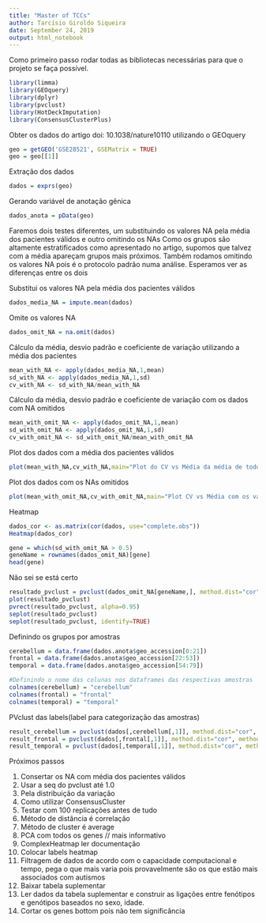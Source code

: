 ---
title: "Master of TCCs"
author: Tarcísio Giroldo Siqueira
date: September 24, 2019
output: html_notebook
---

Como primeiro passo rodar todas as bibliotecas necessárias para que o projeto se faça possível.

```{r Carregando bibliotecas, warning=FALSE}
library(limma)
library(GEOquery)
library(dplyr)
library(pvclust)
library(HotDeckImputation)
library(ConsensusClusterPlus)
```

Obter os dados do artigo doi: 10.1038/nature10110 utilizando o GEOquery

```{r Obtendo dados, warning=FALSE}
geo = getGEO('GSE28521', GSEMatrix = TRUE)
geo = geo[[1]]
```

Extração dos dados

```{r Extração dos dados, warning=FALSE}
dados = exprs(geo)
```

Gerando variável de anotação gênica

```{r Criação arquivo de anotação gênica, warning=FALSE}
dados_anota = pData(geo)
```

Faremos dois testes diferentes, um substituindo os valores NA pela média dos pacientes válidos e outro omitindo os NAs
Como os grupos são altamente estratificados como apresentado no artigo, supomos que talvez com a média apareçam grupos mais próximos.
Também rodamos omitindo os valores NA pois é o protocolo padrão numa análise.
Esperamos ver as diferenças entre os dois

Substitui os valores NA pela média dos pacientes válidos

```{r Imputando valor da media, warning=FALSE}
dados_media_NA = impute.mean(dados)
```

Omite os valores NA

```{r Omitindo valores NA, warning=FALSE}
dados_omit_NA = na.omit(dados)
```

Cálculo da média, desvio padrão e coeficiente de variação utilizando a média dos pacientes

```{r Calculo com media valida dos pacientes, warning=FALSE}
mean_with_NA <- apply(dados_media_NA,1,mean)
sd_with_NA <- apply(dados_media_NA,1,sd)
cv_with_NA <- sd_with_NA/mean_with_NA
```

Cálculo da média, desvio padrão e coeficiente de variação com os dados com NA omitidos

```{r Calculo com os NAs omitidos, warning=FALSE}
mean_with_omit_NA <- apply(dados_omit_NA,1,mean)
sd_with_omit_NA <- apply(dados_omit_NA,1,sd)
cv_with_omit_NA <- sd_with_omit_NA/mean_with_omit_NA
```

Plot dos dados com a média dos pacientes válidos

```{r}
plot(mean_with_NA,cv_with_NA,main="Plot do CV vs Média da média de todos os pacientes válidos",xlab="Média",ylab="CV",col='red',cex=1, type="p")
```

Plot dos dados com os NAs omitidos

```{r}
plot(mean_with_omit_NA,cv_with_omit_NA,main="Plot CV vs Média com os valores NAs omitidos",xlab="Média",ylab="CV",col='red',cex=1, type="p")
```

Heatmap

```{r Matrix de Correlação, warning=FALSE}
dados_cor <- as.matrix(cor(dados, use="complete.obs"))
Heatmap(dados_cor)
```

```{r Seleciona genes com desvio padrão maior que cinco, warning=FALSE}
gene = which(sd_with_omit_NA > 0.5)
geneName = rownames(dados_omit_NA)[gene]
head(gene)
```


Não sei se está certo

```{r Bootstrap, warning=FALSE}
resultado_pvclust = pvclust(dados_omit_NA[geneName,], method.dist="cor", method.hclust = "average", nboot=1000, parallel=TRUE, r=seq(.5, 1.0, by=.1))
plot(resultado_pvclust)
pvrect(resultado_pvclust, alpha=0.95)
seplot(resultado_pvclust)
seplot(resultado_pvclust, identify=TRUE)
```


Definindo os grupos por amostras

```{r Definindo grupos, warning=FALSE}
cerebellum = data.frame(dados.anota$geo_accession[0:21])
frontal = data.frame(dados.anota$geo_accession[22:53])
temporal = data.frame(dados.anota$geo_accession[54:79])

#Definindo o nome das colunas nos dataframes das respectivas amostras
colnames(cerebellum) = "cerebellum"
colnames(frontal) = "frontal"
colnames(temporal) = "temporal"
```


PVclust das labels(label para categorização das amostras)

```{r PVclust, warning=FALSE}
result_cerebellum = pvclust(dados[,cerebellum[,1]], method.dist="cor", method.hclust="average", nboot=1000)
result_frontal = pvclust(dados[,frontal[,1]], method.dist="cor", method.hclust="average", nboot=1000)
result_temporal = pvclust(dados[,temporal[,1]], method.dist="cor", method.hclust="average", nboot=1000)
```

Próximos passos

1) Consertar os NA com média dos pacientes válidos
2) Usar a seq do pvclust até 1.0
3) Pela distribuição da variação
4) Como utilizar ConsensusCluster
5) Testar com 100 replicações antes de tudo
6) Método de distância é correlação
7) Método de cluster é average
9) PCA com todos os genes // mais informativo
11) ComplexHeatmap ler documentação
12) Colocar labels heatmap
15) Filtragem de dados de acordo com o capacidade computacional e tempo, pega o que mais varia pois provavelmente são os que estão mais associados com autismos
16) Baixar tabela suplementar
17) Ler dados da tabela suplementar e construir as ligações entre fenótipos e genótipos baseados no sexo, idade.
18) Cortar os genes bottom pois não tem significância
